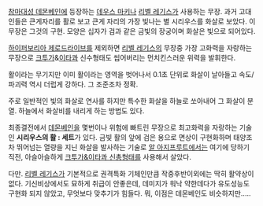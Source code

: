 [[참마대성 데몬베인]]에 등장하는 [[데우스 마키나]] [[리벨 레기스]]가 사용하는 무장. 과거 고대인들은 큰게자리를 활로 보고 큰게 자리의 가장 빛나는 별 시리우스를 화살로 보았다. 이 무장은 그것의 구현. 모양은 십자가 검과 같은 금빛의 장궁이며 화살은 빛으로 되어있다. 

[[하이퍼보리아 제로드라이브]]를 제외하면 [[리벨 레기스]]의 무장중 가장 고화력을 자랑하는 무장으로 [[크투가]]&[[이타콰]] 신수형태도 씹어버리는 먼치킨스러운 위력을 발휘한다.

활이라는 무기지만 이미 활이라는 영역을 벗어나서 0.1초 단위로 화살이 날아들고 속도/파괴력 역시 더럽게 강하다. 그 조준조차 정확.

주로 일반적인 빛의 화살로 연사를 하지만 특수한 화살을 하늘로 쏘아내어 그 화살이 분열. 하늘에서 화살비를 내리게 하는 방법도 있다.

최종결전에서 [[데몬베인]]을 몇번이나 위험에 빠트린 무장으로 최고화력을 자랑하는 기술인 '''시리우스의 활 : 세트'''가 있다. 금빛 활의 앞에 검은 용으로 면상이 구현화하며 태양조차 뛰어넘는 열량을 지닌 화살을 발사하는 기술로 [[알 아지프]]루트에서는 여기에 당하기 직전, 아슬아슬하게 [[크투가&이타콰 신총형태]]를 사용해서 살았다.


다만. [[리벨 레기스]]가 기본적으로 권격특화 기체인만큼 작중후반이외에는 딱히 활약상이 없다. 기신비상에서도 묘하게 취급이 안좋은데, 데미지가 워낙 약한데다가 유도성능도 구현화 되지 않았고, 무엇보다 맞추기가 힘들다. 뭐, 이점은 데몬베인도 비슷하지만.....

